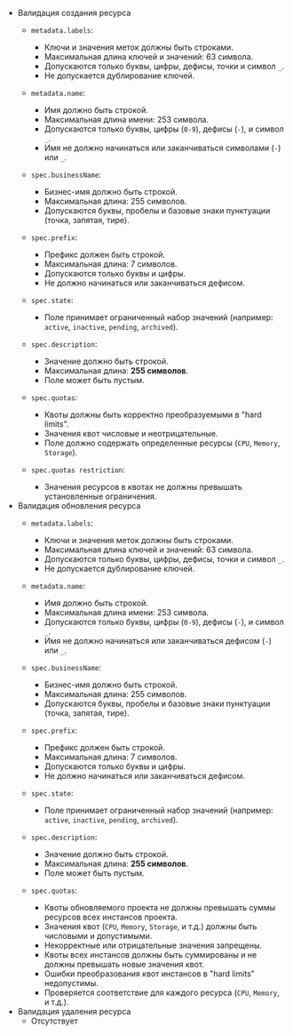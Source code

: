 - Валидация создания ресурса
    - `metadata.labels`:
      - Ключи и значения меток должны быть строками.
      - Максимальная длина ключей и значений: 63 символа.
      - Допускаются только буквы, цифры, дефисы, точки и символ `_`.
      - Не допускается дублирование ключей.

    - `metadata.name`:
      - Имя должно быть строкой.
      - Максимальная длина имени: 253 символа.
      - Допускаются только буквы, цифры (`0-9`), дефисы (`-`), и символ `_`.
      - Имя не должно начинаться или заканчиваться символами (`-`) или `_`.

    - `spec.businessName`:
      - Бизнес-имя должно быть строкой.
      - Максимальная длина: 255 символов.
      - Допускаются буквы, пробелы и базовые знаки пунктуации (точка, запятая, тире).

    - `spec.prefix`:
      - Префикс должен быть строкой.
      - Максимальная длина: 7 символов.
      - Допускаются только буквы и цифры.
      - Не должно начинаться или заканчиваться дефисом.

    - `spec.state`:
      - Поле принимает ограниченный набор значений (например: `active`, `inactive`, `pending`, `archived`).

    - `spec.description`:
      - Значение должно быть строкой.
      - Максимальная длина: **255 символов**.
      - Поле может быть пустым.

    - `spec.quotas`:
      - Квоты должны быть корректно преобразуемыми в "hard limits".
      - Значения квот числовые и неотрицательные.
      - Поле должно содержать определенные ресурсы (`CPU`, `Memory`, `Storage`).

    - `spec.quotas restriction`:
      - Значения ресурсов в квотах не должны превышать установленные ограничения.
- Валидация обновления ресурса
    - `metadata.labels`:
      - Ключи и значения меток должны быть строками.
      - Максимальная длина ключей и значений: 63 символа.
      - Допускаются только буквы, цифры, дефисы, точки и символ `_`.
      - Не допускается дублирование ключей.

    - `metadata.name`:
      - Имя должно быть строкой.
      - Максимальная длина имени: 253 символа.
      - Допускаются только буквы, цифры (`0-9`), дефисы (`-`), и символ `_`.
      - Имя не должно начинаться или заканчиваться дефисом (`-`) или `_`.

    - `spec.businessName`:
      - Бизнес-имя должно быть строкой.
      - Максимальная длина: 255 символов.
      - Допускаются буквы, пробелы и базовые знаки пунктуации (точка, запятая, тире).

    - `spec.prefix`:
      - Префикс должен быть строкой.
      - Максимальная длина: 7 символов.
      - Допускаются только буквы и цифры.
      - Не должно начинаться или заканчиваться дефисом.

    - `spec.state`:
      - Поле принимает ограниченный набор значений (например: `active`, `inactive`, `pending`, `archived`).

    - `spec.description`:
      - Значение должно быть строкой.
      - Максимальная длина: **255 символов**.
      - Поле может быть пустым.

    - `spec.quotas`:
      - Квоты обновляемого проекта не должны превышать суммы ресурсов всех инстансов проекта.
      - Значения квот (`CPU`, `Memory`, `Storage`, и т.д.) должны быть числовыми и допустимыми.
      - Некорректные или отрицательные значения запрещены.
      - Квоты всех инстансов должны быть суммированы и не должны превышать новые значения квот.
      - Ошибки преобразования квот инстансов в "hard limits" недопустимы.
      - Проверяется соответствие для каждого ресурса (`CPU`, `Memory`, и т.д.).
- Валидация удаления ресурса
    - Отсутствует
